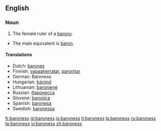 ==English==

===Noun===
{{en-noun|es}}

# The female ruler of a [[barony]].
*The male equivalent is [[baron]].

====Translations====
*Dutch: [[barones]] {{f}}
*Finnish: [[vapaaherratar]], [[paronitar]]
*German: Baroness {{f}}
*Hungarian: [[bárónő]]
*Lithuanian: [[baronienė]] {{f}}
*Russian: [[баронесса]]
*Slovene: [[baronica]] {{f}}
*Spanish: [[baronesa]] {{f}}
*Swedish: [[baronessa]] {{c}}

[[fr:baroness]]
[[gl:baroness]]
[[io:baroness]]
[[it:baroness]]
[[la:baroness]]
[[ru:baroness]]
[[te:baroness]]
[[vi:baroness]]
[[zh:baroness]]